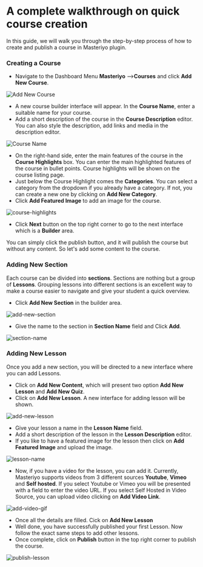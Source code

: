 # A complete walkthrough on quick course creation

In this guide, we will walk you through the step-by-step process of how to create and publish a course in Masteriyo plugin.

### Creating a Course
* Navigate to the Dashboard Menu **Masteriyo** -->**Courses** and click **Add New Course**.

![Add New Course](https://user-images.githubusercontent.com/3048991/172151871-c0e0f505-32a3-43de-bc2f-4933d4b71dc6.png)

* A new course builder interface will appear. In the **Course Name**, enter a suitable name for your course.
* Add a short description of the course in the **Course Description** editor. You can also style the description, add links and media in the description editor.

![Course Name](https://user-images.githubusercontent.com/3048991/172154409-43e376b7-77e6-4c4d-a829-1690b71fc1c3.png)

* On the right-hand side, enter the main features of the course in the **Course Highlights** box. You can enter the main highlighted features of the course in bullet points. Course highlights will be shown on the course listing page.
* Just below the Course Highlight comes the **Categories**. You can select a category from the dropdown if you already have a category. If not, you can create a new one by clicking on **Add New Category**.
* Click **Add Featured Image** to add an image for the course.

![course-highlights](https://user-images.githubusercontent.com/3048991/172156287-ee9b493d-1c58-4bae-a3e1-6f83ad74e3ce.png)

* Click **Next** button on the top right corner to go to the next interface which is a **Builder** area.

You can simply click the publish button, and it will publish the course but without any content. So let's add some content to the course.

### Adding New Section
Each course can be divided into **sections**. Sections are nothing but  a group of **Lessons**. Grouping lessons into different sections is an excellent way to make a course easier to navigate and give your student a quick overview.
* Click **Add New Section** in the builder area.

![add-new-section](https://user-images.githubusercontent.com/3048991/172194619-41e5c004-16d9-47ed-8f67-ccf8f2f25b27.png)

* Give the name to the section in **Section Name** field and Click **Add**.

![section-name](https://user-images.githubusercontent.com/3048991/172194764-e3fd714f-697c-4eca-bb7f-c676d77bab87.png)

### Adding New Lesson
Once you add a new section, you will be directed to a new interface where you can add Lessons.

* Click on **Add New Content**, which will present two option **Add New Lesson** and **Add New Quiz**.
* Click on **Add New Lesson**. A new interface for adding lesson will be shown.

![add-new-lesson](https://user-images.githubusercontent.com/3048991/172200821-23f35d25-5ba4-4b33-b11d-dfbf940d3d84.png)

* Give your lesson a name in the **Lesson Name** field.
* Add a short description of the lesson in the **Lesson Description** editor.
* If you like to have a featured image for the lesson then click on **Add Featured Image** and upload the image.

![lesson-name](https://user-images.githubusercontent.com/3048991/172200877-c67b3749-0c63-4a09-a7b1-b3363b424781.png)

* Now, if you have a video for the lesson, you can add it. Currently, Masteriyo supports videos from 3 different sources **Youtube**, **Vimeo** and **Self hosted**. If you select Youtube or Vimeo you will be presented with a field to enter the video URL. If you select Self Hosted in Video Source, you can upload video clicking on **Add Video Link**.

![add-video-gif](https://user-images.githubusercontent.com/3048991/172208498-7d2ba027-ad94-46d3-a6b0-24e28fc455b0.gif)

* Once all the details are filled. Cick on **Add New Lesson**
* Well done, you have successfully published your first Lesson. Now follow the exact same steps to add other lessons.
* Once complete, click on **Publish** button in the top right corner to publish the course.

![publish-lesson](https://user-images.githubusercontent.com/3048991/172205831-e3e95f59-133b-4de1-bec7-5d9361d879ff.png)
